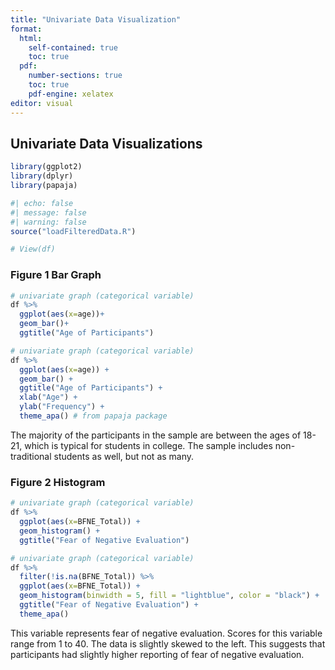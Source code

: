 ```yaml
---
title: "Univariate Data Visualization"
format: 
  html: 
    self-contained: true
    toc: true             
  pdf: 
    number-sections: true 
    toc: true            
    pdf-engine: xelatex 
editor: visual
---
```


## Univariate Data Visualizations

```r
library(ggplot2)
library(dplyr)
library(papaja)
```

```r
#| echo: false
#| message: false
#| warning: false
source("loadFilteredData.R")
```

```r
# View(df)
```

### Figure 1 Bar Graph

```r
# univariate graph (categorical variable)
df %>% 
  ggplot(aes(x=age))+
  geom_bar()+
  ggtitle("Age of Participants")
```

```r
# univariate graph (categorical variable)
df %>% 
  ggplot(aes(x=age)) +
  geom_bar() +
  ggtitle("Age of Participants") +
  xlab("Age") +
  ylab("Frequency") +
  theme_apa() # from papaja package
```

The majority of the participants in the sample are between the ages of 18-21, which is typical for students in college. The sample includes non-traditional students as well, but not as many.

### Figure 2 Histogram

```r
# univariate graph (categorical variable)
df %>% 
  ggplot(aes(x=BFNE_Total)) +
  geom_histogram() +
  ggtitle("Fear of Negative Evaluation")
```

```r
# univariate graph (categorical variable)
df %>% 
  filter(!is.na(BFNE_Total)) %>% 
  ggplot(aes(x=BFNE_Total)) +
  geom_histogram(binwidth = 5, fill = "lightblue", color = "black") +
  ggtitle("Fear of Negative Evaluation") +
  theme_apa()
```

This variable represents fear of negative evaluation. Scores for this variable range from 1 to 40. The data is slightly skewed to the left. This suggests that participants had slightly higher reporting of fear of negative evaluation.
